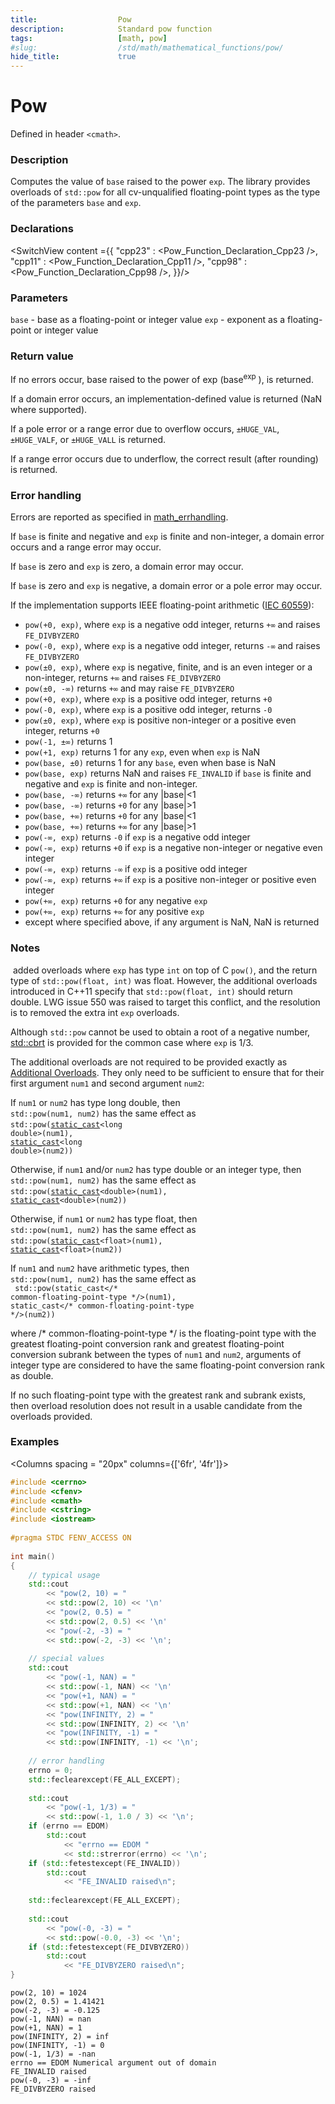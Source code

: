 ```yaml
---
title:                  Pow
description:            Standard pow function
tags:                   [math, pow]
#slug:                  /std/math/mathematical_functions/pow/
hide_title:             true
---
```




# Pow

Defined in header `<cmath>`.

### Description

Computes the value of `base` raised to the power `exp`. The library provides overloads of `std::pow` for all cv-unqualified floating-point 
types as the type of the parameters `base` and `exp`.

### Declarations

<SwitchView content ={{
    "cpp23" : <Pow_Function_Declaration_Cpp23 />,
    "cpp11" : <Pow_Function_Declaration_Cpp11 />,
    "cpp98" : <Pow_Function_Declaration_Cpp98 />,
}}/>

### Parameters

`base` - base as a floating-point or integer value
`exp` - exponent as a floating-point or integer value

### Return value

If no errors occur, base raised to the power of exp (base<sup>exp</sup>
), is returned.

If a domain error occurs, an implementation-defined value is returned (NaN where supported).

If a pole error or a range error due to overflow occurs, `±HUGE_VAL`, `±HUGE_VALF`, or `±HUGE_VALL` is returned.

If a range error occurs due to underflow, the correct result (after rounding) is returned.

### Error handling

Errors are reported as specified in <a href='/docs/std/math/math_errhandling'>math_errhandling</a>.

If `base` is finite and negative and `exp` is finite and non-integer, a domain error occurs and a range error may occur. <br/>

If `base` is zero and `exp` is zero, a domain error may occur.<br/>

If `base` is zero and `exp` is negative, a domain error or a pole error may occur.<br/>

If the implementation supports IEEE floating-point arithmetic (<a href='https://www.iso.org/standard/80985.html'>IEC 60559</a>):

* `pow(+0, exp)`, where `exp` is a negative odd integer, returns `+∞` and raises `FE_DIVBYZERO`
* `pow(-0, exp)`, where `exp` is a negative odd integer, returns `-∞` and raises `FE_DIVBYZERO`
* `pow(±0, exp)`, where `exp` is negative, finite, and is an even integer or a non-integer, returns `+∞` and raises `FE_DIVBYZERO`
* `pow(±0, -∞)` returns `+∞` and may raise `FE_DIVBYZERO`
* `pow(+0, exp)`, where `exp` is a positive odd integer, returns `+0`
* `pow(-0, exp)`, where `exp` is a positive odd integer, returns `-0`
* `pow(±0, exp)`, where `exp` is positive non-integer or a positive even integer, returns `+0`
* `pow(-1, ±∞)` returns 1
* `pow(+1, exp)` returns 1 for any `exp`, even when `exp` is NaN
* `pow(base, ±0)` returns 1 for any `base`, even when base is NaN
* `pow(base, exp)` returns NaN and raises `FE_INVALID` if `base` is finite and negative and `exp` is finite and non-integer.
* `pow(base, -∞)` returns `+∞` for any |base|<1
* `pow(base, -∞)` returns `+0` for any |base|>1
* `pow(base, +∞)` returns `+0` for any |base|<1
* `pow(base, +∞)` returns `+∞` for any |base|>1
* `pow(-∞, exp)` returns `-0` if `exp` is a negative odd integer
* `pow(-∞, exp)` returns `+0` if `exp` is a negative non-integer or negative even integer
* `pow(-∞, exp)` returns `-∞` if `exp` is a positive odd integer
* `pow(-∞, exp)` returns `+∞` if `exp` is a positive non-integer or positive even integer
* `pow(+∞, exp)` returns `+0` for any negative `exp`
* `pow(+∞, exp)` returns `+∞` for any positive `exp`
* except where specified above, if any argument is NaN, NaN is returned

### Notes

&#8203;<Version v='cpp98'></Version> added overloads where `exp` has type `int` on top of C `pow()`, and the return type of `std::pow(float, int)` was <span class='col-lb'>float</span>. However, the additional overloads 
introduced in C++11 specify that `std::pow(float, int)` should return <span class='col-lb'>double</span>. LWG issue 550 was raised to target this conflict, and the resolution is to removed 
the extra int `exp` overloads.

Although `std::pow` cannot be used to obtain a root of a negative number, [std::cbrt](/docs/std/math/mathematical_functions/cbrt/) is provided for the common case where `exp` is 1/3.

The additional overloads are not required to be provided exactly as <a href='#declarations'>Additional Overloads</a>. They only need to be sufficient to ensure that for their first 
argument `num1` and second argument `num2`:

If `num1` or `num2` has type <span class='col-lb'>long double</span>, then <br/>
`std::pow(num1, num2)` has the same effect as <br/>
&#8203;<code>std::pow(<a href='/docs/std/lang-support/static_cast'>static_cast</a>&lt;<span class='col-lb'>long double</span>&gt;(num1), <a href='/docs/std/lang-support/static_cast'>static_cast</a>&lt;<span class='col-lb'>long double</span>&gt;(num2))</code>

Otherwise, if `num1` and/or `num2` has type <span class='col-lb'>double</span> or an integer type, then <br/>
`std::pow(num1, num2)` has the same effect as <br/>
&#8203;<code>std::pow(<a href='/docs/std/lang-support/static_cast'>static_cast</a>&lt;<span class='col-lb'>double</span>&gt;(num1), <a href='/docs/std/lang-support/static_cast'>static_cast</a>&lt;<span class='col-lb'>double</span>&gt;(num2))</code>

&#8203;<Until v='cpp23' block>Otherwise, if `num1` or `num2` has type <span class='col-lb'>float</span>, then <br/>
`std::pow(num1, num2)` has the same effect as <br/>
&#8203;<code>std::pow(<a href='/docs/std/lang-support/static_cast'>static_cast</a>&lt;<span class='col-lb'>float</span>&gt;(num1), <a href='/docs/std/lang-support/static_cast'>static_cast</a>&lt;<span class='col-lb'>float</span>&gt;(num2))</code> </Until>

If `num1` and `num2` have arithmetic types, then <br/>
`std::pow(num1, num2)` has the same effect as <br/> <code> std::pow(static_cast&lt;<span class='col-d'>/\* common-floating-point-type \*/</span>&gt;(num1), static_cast&lt;<span class='col-d'>/\* common-floating-point-type \*/</span>&gt;(num2)) </code>

where <span class='col-d'>/\* common-floating-point-type \*/</span> is the floating-point type with the greatest floating-point conversion rank and greatest 
floating-point conversion subrank between the types of `num1` and `num2`, arguments of integer type are considered to have the same floating-point conversion rank as <span class='col-lb'>double</span>.

If no such floating-point type with the greatest rank and subrank exists, then overload resolution does not result in a usable candidate from the overloads provided.

### Examples

<Columns spacing = "20px" columns={['6fr', '4fr']}>
<div>

```cpp
#include <cerrno>
#include <cfenv>
#include <cmath>
#include <cstring>
#include <iostream>
 
#pragma STDC FENV_ACCESS ON
 
int main()
{
    // typical usage
    std::cout 
        << "pow(2, 10) = " 
        << std::pow(2, 10) << '\n'
        << "pow(2, 0.5) = " 
        << std::pow(2, 0.5) << '\n'
        << "pow(-2, -3) = " 
        << std::pow(-2, -3) << '\n';
 
    // special values
    std::cout 
        << "pow(-1, NAN) = " 
        << std::pow(-1, NAN) << '\n'
        << "pow(+1, NAN) = " 
        << std::pow(+1, NAN) << '\n'
        << "pow(INFINITY, 2) = " 
        << std::pow(INFINITY, 2) << '\n'
        << "pow(INFINITY, -1) = " 
        << std::pow(INFINITY, -1) << '\n';
 
    // error handling
    errno = 0;
    std::feclearexcept(FE_ALL_EXCEPT);
 
    std::cout 
        << "pow(-1, 1/3) = " 
        << std::pow(-1, 1.0 / 3) << '\n';
    if (errno == EDOM)
        std::cout 
            << "errno == EDOM " 
            << std::strerror(errno) << '\n';
    if (std::fetestexcept(FE_INVALID))
        std::cout 
            << "FE_INVALID raised\n";
 
    std::feclearexcept(FE_ALL_EXCEPT);
 
    std::cout 
        << "pow(-0, -3) = " 
        << std::pow(-0.0, -3) << '\n';
    if (std::fetestexcept(FE_DIVBYZERO))
        std::cout 
            << "FE_DIVBYZERO raised\n";
}

```

</div><div>

```plaintext title="Possible Result"
pow(2, 10) = 1024
pow(2, 0.5) = 1.41421
pow(-2, -3) = -0.125
pow(-1, NAN) = nan
pow(+1, NAN) = 1
pow(INFINITY, 2) = inf
pow(INFINITY, -1) = 0
pow(-1, 1/3) = -nan
errno == EDOM Numerical argument out of domain
FE_INVALID raised
pow(-0, -3) = -inf
FE_DIVBYZERO raised
```

</div>
</Columns>